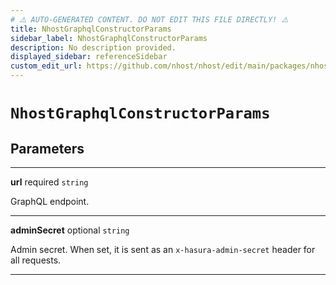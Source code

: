 ```yaml
---
# ⚠️ AUTO-GENERATED CONTENT. DO NOT EDIT THIS FILE DIRECTLY! ⚠️
title: NhostGraphqlConstructorParams
sidebar_label: NhostGraphqlConstructorParams
description: No description provided.
displayed_sidebar: referenceSidebar
custom_edit_url: https://github.com/nhost/nhost/edit/main/packages/nhost-js/src/clients/graphql.ts#L6
---
```


# `NhostGraphqlConstructorParams`

## Parameters

---

**<span className="parameter-name">url</span>** <span className="optional-status">required</span> <code>string</code>

GraphQL endpoint.

---

**<span className="parameter-name">adminSecret</span>** <span className="optional-status">optional</span> <code>string</code>

Admin secret. When set, it is sent as an `x-hasura-admin-secret` header for all requests.

---
